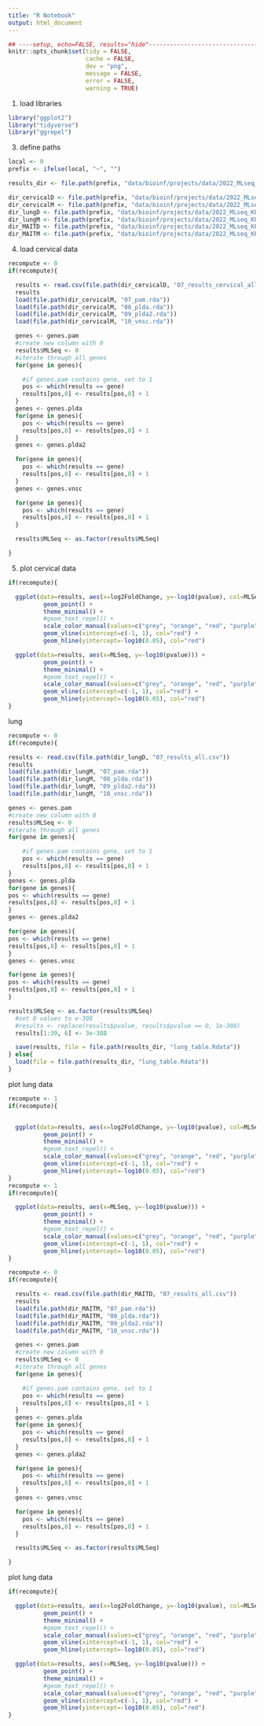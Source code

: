 ```yaml
---
title: "R Notebook"
output: html_document
---
```

```r
## ----setup, echo=FALSE, results="hide"----------------------------------------
knitr::opts_chunk$set(tidy = FALSE,
                      cache = FALSE,
                      dev = "png",
                      message = FALSE,
                      error = FALSE,
                      warning = TRUE)
```
1. load libraries

```r
library("ggplot2")
library("tidyverse")
library("ggrepel")
```
3. define paths
```r
local <- 0
prefix <- ifelse(local, "~", "")

results_dir <- file.path(prefix, "data/bioinf/projects/data/2022_MLseq_KP/results")

dir_cervicalD <- file.path(prefix, "data/bioinf/projects/data/2022_MLseq_KP/cervical_DESeq2/results/")
dir_cervicalM <- file.path(prefix, "data/bioinf/projects/data/2022_MLseq_KP/cervical_MLSeq/results/")
dir_lungD <- file.path(prefix, "data/bioinf/projects/data/2022_MLseq_KP/lung_DESeq2/results/")
dir_lungM <- file.path(prefix, "data/bioinf/projects/data/2022_MLseq_KP/lung_MLSeq/results/")
dir_MAITD <- file.path(prefix, "data/bioinf/projects/data/2022_MLseq_KP/MAIT_DESeq2/results/")
dir_MAITM <- file.path(prefix, "data/bioinf/projects/data/2022_MLseq_KP/MAIT_MLSeq/results/")


```
4. load cervical data
```r
recompute <- 0
if(recompute){

  results <- read.csv(file.path(dir_cervicalD, "07_results_cervical_all.csv"))
  results
  load(file.path(dir_cervicalM, "07_pam.rda"))
  load(file.path(dir_cervicalM, "08_plda.rda"))
  load(file.path(dir_cervicalM, "09_plda2.rda"))
  load(file.path(dir_cervicalM, "10_vnsc.rda"))

  genes <- genes.pam
  #create new column with 0
  results$MLSeq <- 0
  #iterate through all genes
  for(gene in genes){

    #if genes.pam contains gene, set to 1
    pos <- which(results == gene)
    results[pos,8] <- results[pos,8] + 1
  }
  genes <- genes.plda
  for(gene in genes){
    pos <- which(results == gene)
    results[pos,8] <- results[pos,8] + 1
  }
  genes <- genes.plda2

  for(gene in genes){
    pos <- which(results == gene)
    results[pos,8] <- results[pos,8] + 1
  }
  genes <- genes.vnsc

  for(gene in genes){
    pos <- which(results == gene)
    results[pos,8] <- results[pos,8] + 1
  }

  results$MLSeq <- as.factor(results$MLSeq)

}
```
5. plot cervical data

```r
if(recompute){

  ggplot(data=results, aes(x=log2FoldChange, y=-log10(pvalue), col=MLSeq)) +
          geom_point() +
          theme_minimal() +
          #geom_text_repel() +
          scale_color_manual(values=c("grey", "orange", "red", "purple")) +
          geom_vline(xintercept=c(-1, 1), col="red") +
          geom_hline(yintercept=-log10(0.05), col="red")

  ggplot(data=results, aes(x=MLSeq, y=-log10(pvalue))) +
          geom_point() +
          theme_minimal() +
          #geom_text_repel() +
          scale_color_manual(values=c("grey", "orange", "red", "purple")) +
          geom_vline(xintercept=c(-1, 1), col="red") +
          geom_hline(yintercept=-log10(0.05), col="red")
}
```
lung
```r
recompute <- 0
if(recompute){

results <- read.csv(file.path(dir_lungD, "07_results_all.csv"))
results
load(file.path(dir_lungM, "07_pam.rda"))
load(file.path(dir_lungM, "08_plda.rda"))
load(file.path(dir_lungM, "09_plda2.rda"))
load(file.path(dir_lungM, "10_vnsc.rda"))

genes <- genes.pam
#create new column with 0
results$MLSeq <- 0
#iterate through all genes
for(gene in genes){

    #if genes.pam contains gene, set to 1
    pos <- which(results == gene)
    results[pos,8] <- results[pos,8] + 1
}
genes <- genes.plda
for(gene in genes){
pos <- which(results == gene)
results[pos,8] <- results[pos,8] + 1
}
genes <- genes.plda2

for(gene in genes){
pos <- which(results == gene)
results[pos,8] <- results[pos,8] + 1
}
genes <- genes.vnsc

for(gene in genes){
pos <- which(results == gene)
results[pos,8] <- results[pos,8] + 1
}

results$MLSeq <- as.factor(results$MLSeq)
  #set 0 values to e-308
  #results <- replace(results$pvalue, results$pvalue == 0, 1e-308)
  results[1:39, 6] <- 3e-308

  save(results, file = file.path(results_dir, "lung_table.Rdata"))
} else{
  load(file = file.path(results_dir, "lung_table.Rdata"))
}
```
plot lung data

```r
recompute <- 1
if(recompute){


  ggplot(data=results, aes(x=log2FoldChange, y=-log10(pvalue), col=MLSeq)) +
          geom_point() +
          theme_minimal() +
          #geom_text_repel() +
          scale_color_manual(values=c("grey", "orange", "red", "purple", "black")) +
          geom_vline(xintercept=c(-1, 1), col="red") +
          geom_hline(yintercept=-log10(0.05), col="red")
}
recompute <- 1
if(recompute){

  ggplot(data=results, aes(x=MLSeq, y=-log10(pvalue))) +
          geom_point() +
          theme_minimal() +
          #geom_text_repel() +
          scale_color_manual(values=c("grey", "orange", "red", "purple")) +
          geom_vline(xintercept=c(-1, 1), col="red") +
          geom_hline(yintercept=-log10(0.05), col="red")
}
```
```r
recompute <- 0
if(recompute){

  results <- read.csv(file.path(dir_MAITD, "07_results_all.csv"))
  results
  load(file.path(dir_MAITM, "07_pam.rda"))
  load(file.path(dir_MAITM, "08_plda.rda"))
  load(file.path(dir_MAITM, "09_plda2.rda"))
  load(file.path(dir_MAITM, "10_vnsc.rda"))

  genes <- genes.pam
  #create new column with 0
  results$MLSeq <- 0
  #iterate through all genes
  for(gene in genes){

    #if genes.pam contains gene, set to 1
    pos <- which(results == gene)
    results[pos,8] <- results[pos,8] + 1
  }
  genes <- genes.plda
  for(gene in genes){
    pos <- which(results == gene)
    results[pos,8] <- results[pos,8] + 1
  }
  genes <- genes.plda2

  for(gene in genes){
    pos <- which(results == gene)
    results[pos,8] <- results[pos,8] + 1
  }
  genes <- genes.vnsc

  for(gene in genes){
    pos <- which(results == gene)
    results[pos,8] <- results[pos,8] + 1
  }

  results$MLSeq <- as.factor(results$MLSeq)

}
```
plot lung data

```r
if(recompute){

  ggplot(data=results, aes(x=log2FoldChange, y=-log10(pvalue), col=MLSeq)) +
          geom_point() +
          theme_minimal() +
          #geom_text_repel() +
          scale_color_manual(values=c("grey", "orange", "red", "purple")) +
          geom_vline(xintercept=c(-1, 1), col="red") +
          geom_hline(yintercept=-log10(0.05), col="red")

  ggplot(data=results, aes(x=MLSeq, y=-log10(pvalue))) +
          geom_point() +
          theme_minimal() +
          #geom_text_repel() +
          scale_color_manual(values=c("grey", "orange", "red", "purple")) +
          geom_vline(xintercept=c(-1, 1), col="red") +
          geom_hline(yintercept=-log10(0.05), col="red")
}
```


